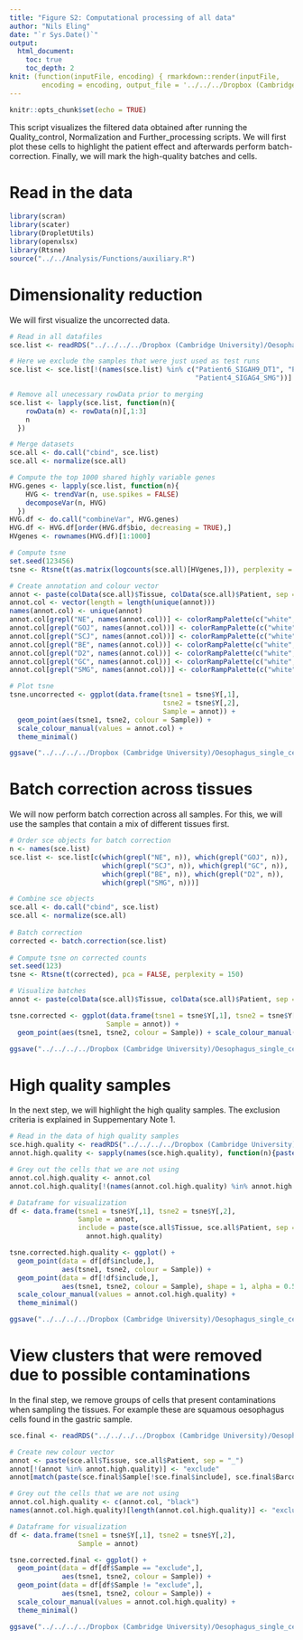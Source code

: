 ```yaml
---
title: "Figure S2: Computational processing of all data"
author: "Nils Eling"
date: "`r Sys.Date()`"
output: 
  html_document:
    toc: true
    toc_depth: 2
knit: (function(inputFile, encoding) { rmarkdown::render(inputFile, 
        encoding = encoding, output_file = '../../../Dropbox (Cambridge University)/Oesophagus_single_cell/Results/Figures/Fig_S2.html') })
---
```


```r
knitr::opts_chunk$set(echo = TRUE)
```

This script visualizes the filtered data obtained after running the Quality_control, Normalization and Further_processing scripts. 
We will first plot these cells to highlight the patient effect and afterwards perform batch-correction.
Finally, we will mark the high-quality batches and cells.

# Read in the data

```r
library(scran)
library(scater)
library(DropletUtils)
library(openxlsx)
library(Rtsne)
source("../../Analysis/Functions/auxiliary.R")
```

# Dimensionality reduction

We will first visualize the uncorrected data.

```r
# Read in all datafiles
sce.list <- readRDS("../../../../Dropbox (Cambridge University)/Oesophagus_single_cell/All_sce.rds")

# Here we exclude the samples that were just used as test runs
sce.list <- sce.list[!(names(sce.list) %in% c("Patient6_SIGAH9_DT1", "Patient6_SIGAG9_GD3",
                                              "Patient4_SIGAG4_SMG"))]

# Remove all unecessary rowData prior to merging
sce.list <- lapply(sce.list, function(n){
    rowData(n) <- rowData(n)[,1:3]
    n
  })

# Merge datasets
sce.all <- do.call("cbind", sce.list)
sce.all <- normalize(sce.all)

# Compute the top 1000 shared highly variable genes
HVG.genes <- lapply(sce.list, function(n){
    HVG <- trendVar(n, use.spikes = FALSE)
    decomposeVar(n, HVG)
  })
HVG.df <- do.call("combineVar", HVG.genes)
HVG.df <- HVG.df[order(HVG.df$bio, decreasing = TRUE),]
HVgenes <- rownames(HVG.df)[1:1000]

# Compute tsne
set.seed(123456)
tsne <- Rtsne(t(as.matrix(logcounts(sce.all)[HVgenes,])), perplexity = 100)

# Create annotation and colour vector
annot <- paste(colData(sce.all)$Tissue, colData(sce.all)$Patient, sep = "_")
annot.col <- vector(length = length(unique(annot)))
names(annot.col) <- unique(annot)
annot.col[grepl("NE", names(annot.col))] <- colorRampPalette(c("white", "dark red"))(21)[c(5,7,9,11,13,15,17,19,21)]
annot.col[grepl("GOJ", names(annot.col))] <- colorRampPalette(c("white", "#F39B7FFF"))(21)[c(9,11,13,15,17,19,21)]
annot.col[grepl("SCJ", names(annot.col))] <- colorRampPalette(c("white", "#DC0000FF"))(17)[c(13,15,17)]
annot.col[grepl("BE", names(annot.col))] <- colorRampPalette(c("white", "#00A087FF"))(17)[c(5,9,13,17)]
annot.col[grepl("D2", names(annot.col))] <- colorRampPalette(c("white", "#3C5488FF"))(17)[c(5,9,13,17)]
annot.col[grepl("GC", names(annot.col))] <- colorRampPalette(c("white", "#4DBBD5FF"))(25)[c(5,7,9,11,13,15,17,19,21,23,25)]
annot.col[grepl("SMG", names(annot.col))] <- colorRampPalette(c("white", "#B09C85FF"))(17)[c(5,9,13)]

# Plot tsne
tsne.uncorrected <- ggplot(data.frame(tsne1 = tsne$Y[,1], 
                                      tsne2 = tsne$Y[,2], 
                                      Sample = annot)) + 
  geom_point(aes(tsne1, tsne2, colour = Sample)) + 
  scale_colour_manual(values = annot.col) + 
  theme_minimal()

ggsave("../../../../Dropbox (Cambridge University)/Oesophagus_single_cell/Results/Figures/Supplementary_figures/Figure_S2/All_data_uncorrected.pdf", tsne.uncorrected, width = 12, height = 7)
```

# Batch correction across tissues

We will now perform batch correction across all samples. 
For this, we will use the samples that contain a mix of different tissues first.

```r
# Order sce objects for batch correction
n <- names(sce.list)
sce.list <- sce.list[c(which(grepl("NE", n)), which(grepl("GOJ", n)),
                       which(grepl("SCJ", n)), which(grepl("GC", n)),
                       which(grepl("BE", n)), which(grepl("D2", n)),
                       which(grepl("SMG", n)))]

# Combine sce objects
sce.all <- do.call("cbind", sce.list)
sce.all <- normalize(sce.all)
  
# Batch correction
corrected <- batch.correction(sce.list)
  
# Compute tsne on corrected counts
set.seed(123)
tsne <- Rtsne(t(corrected), pca = FALSE, perplexity = 150)

# Visualize batches
annot <- paste(colData(sce.all)$Tissue, colData(sce.all)$Patient, sep = "_")

tsne.corrected <- ggplot(data.frame(tsne1 = tsne$Y[,1], tsne2 = tsne$Y[,2], 
                        Sample = annot)) + 
  geom_point(aes(tsne1, tsne2, colour = Sample)) + scale_colour_manual(values = annot.col) + theme_minimal()

ggsave("../../../../Dropbox (Cambridge University)/Oesophagus_single_cell/Results/Figures/Supplementary_figures/Figure_S2/All_data_corrected.pdf", tsne.corrected, width = 12, height = 7)
```

# High quality samples

In the next step, we will highlight the high quality samples. 
The exclusion criteria is explained in Suppementary Note 1.

```r
# Read in the data of high quality samples
sce.high.quality <- readRDS("../../../../Dropbox (Cambridge University)/Oesophagus_single_cell/High_quality_sce.rds")
annot.high.quality <- sapply(names(sce.high.quality), function(n){paste(unlist(strsplit(n, "_"))[c(3,1)], collapse = "_")})

# Grey out the cells that we are not using
annot.col.high.quality <- annot.col
annot.col.high.quality[!(names(annot.col.high.quality) %in% annot.high.quality)] <- "black"

# Dataframe for visualization
df <- data.frame(tsne1 = tsne$Y[,1], tsne2 = tsne$Y[,2], 
                 Sample = annot,
                 include = paste(sce.all$Tissue, sce.all$Patient, sep = "_") %in%
                   annot.high.quality)

tsne.corrected.high.quality <- ggplot() + 
  geom_point(data = df[df$include,],
             aes(tsne1, tsne2, colour = Sample)) +
  geom_point(data = df[!df$include,],
             aes(tsne1, tsne2, colour = Sample), shape = 1, alpha = 0.5) +
  scale_colour_manual(values = annot.col.high.quality) + 
  theme_minimal()

ggsave("../../../../Dropbox (Cambridge University)/Oesophagus_single_cell/Results/Figures/Supplementary_figures/Figure_S2/All_data_corrected_highQuality.pdf", tsne.corrected.high.quality, width = 12, height = 7)
```

# View clusters that were removed due to possible contaminations

In the final step, we remove groups of cells that present contaminations when sampling the tissues.
For example these are squamous oesophagus cells found in the gastric sample.

```r
sce.final <- readRDS("../../../../Dropbox (Cambridge University)/Oesophagus_single_cell/All_corrected_sce.rds")

# Create new colour vector
annot <- paste(sce.all$Tissue, sce.all$Patient, sep = "_")
annot[!(annot %in% annot.high.quality)] <- "exclude"
annot[match(paste(sce.final$Sample[!sce.final$include], sce.final$Barcode[!sce.final$include], sep = "_"), paste(sce.all$Sample, sce.all$Barcode, sep = "_"))] <- "exclude"

# Grey out the cells that we are not using
annot.col.high.quality <- c(annot.col, "black")
names(annot.col.high.quality)[length(annot.col.high.quality)] <- "exclude"

# Dataframe for visualization
df <- data.frame(tsne1 = tsne$Y[,1], tsne2 = tsne$Y[,2], 
                 Sample = annot)

tsne.corrected.final <- ggplot() + 
  geom_point(data = df[df$Sample == "exclude",],
             aes(tsne1, tsne2, colour = Sample)) +
  geom_point(data = df[df$Sample != "exclude",],
             aes(tsne1, tsne2, colour = Sample)) +
  scale_colour_manual(values = annot.col.high.quality) + 
  theme_minimal()

ggsave("../../../../Dropbox (Cambridge University)/Oesophagus_single_cell/Results/Figures/Supplementary_figures/Figure_S2/All_data_corrected_final.pdf", tsne.corrected.final, width = 12, height = 7)
```